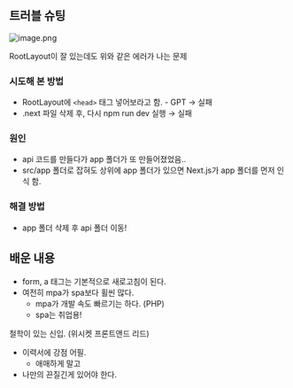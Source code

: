 
## 트러블 슈팅


![image.png](https://prod-files-secure.s3.us-west-2.amazonaws.com/bc518957-ced6-41d2-aaeb-754bc2ac7595/db5de03b-cf0f-48aa-b86c-2c564baf4087/image.png?X-Amz-Algorithm=AWS4-HMAC-SHA256&X-Amz-Content-Sha256=UNSIGNED-PAYLOAD&X-Amz-Credential=ASIAZI2LB466VCYACPZJ%2F20250226%2Fus-west-2%2Fs3%2Faws4_request&X-Amz-Date=20250226T135022Z&X-Amz-Expires=3600&X-Amz-Security-Token=IQoJb3JpZ2luX2VjECQaCXVzLXdlc3QtMiJHMEUCIQCHZJGTOTWeVY8hVY2tgxbZiAueh5RK6JmVE45tRk8HSQIgB50Uu0%2BtcWWnjE%2BZUYfvKmq3nQoUk82f6hQ7yP9tm64q%2FwMIXRAAGgw2Mzc0MjMxODM4MDUiDE%2BAUR7%2BpHX0WErDZSrcA%2BvFGoS46U50BLYmDjV%2BpMXSL%2BUn%2Bq2bc5ySsmbeTu6TEe5MwQCDR1Jj2jFQdE%2F8Wc%2Biy6HNrfdb4Ri6gdGok4IiA0LOs5i9REWhb1QW%2BBNvhNKXBHECAiaVYpVhSGws3029274y3DWIxgwoLoewZ0Au7SmFHyJn%2B301AYijM4c%2FRKmRHoAQgUXAt2hZ9vnaERaeccKdlGI5EgmohC36ByZvcjWLcVUPmYVvm%2FjYyFZ7hsbpH%2Bpmz1%2FFmoiHUvHIlLeAuOnAMnIfA8WNZThL2DOTlBHLcg2K7DaZcFViKnU%2B12769t2sQ8kO%2BwxxD9A7FQGG%2BcaP8fPFlSF2cAP73E2m5PcBjJT34P21FZ1pt%2Bvn3OD7dO%2BCMapl%2FEUO8kfrbNBjCOTSBs9eqJrc4CcMk5U97C7pcBx8A2Z83KNVW3LPjuyBOf1aPJ0b8%2BFGz4XaK8BfVrhGveVhViCVYBk9EmdMumFmtGFaPkFsE%2FvX1cALEne2U2jyBC35Mujt%2B1zSC%2BGE4%2FuKhsFzRHJdrPuXesk1fKq9OnmJgGOZbCwBssJ%2Ft6s%2B5SC0%2FUYeB%2BL9bUIDdkTOGzn%2F4hkT0OF5RXEbDf4h8ef2w6wrnX3FXfKALtQZPPO1iEKcmQXpYqHVMMCI%2FL0GOqUBFgqCA2O8sk%2BvGmOCGzzKN1SnMJB7VjgYKJl1qcPc1rB%2F9yLEZj4IrmBnR9gGmYkJb9IXZEzBerfi7XaVftDjYAlP4QrL2D7IUS5zgyjgntRI8PQLVEGlrSYtuLBH4Om871VTcvVCsBX0QVADHq7u7S6sIpNEg95jgJjlBEkHWOlIPgrGQVsQZtWsu%2Fb59FFymu1EucDUrVhlkAnVQLvRCOG0iftF&X-Amz-Signature=01a5a068aef47810da20521c9f0994a71e70377bcf5af1f161292b15bc817a97&X-Amz-SignedHeaders=host&x-id=GetObject)


RootLayout이 잘 있는데도 위와 같은 에러가 나는 문제


### 시도해 본 방법

- RootLayout에 `<head>` 태그 넣어보라고 함. - GPT → 실패
- .next 파일 삭제 후, 다시 npm run dev 실행 → 실패

### 원인

- api 코드를 만들다가 app 폴더가 또 만들어졌었음..
- src/app 폴더로 잡혀도 상위에 app 폴더가 있으면 Next.js가 app 폴더를 먼저 인식 함.

### 해결 방법

- app 폴더 삭제 후 api 폴더 이동!

## 배운 내용

- form, a 태그는 기본적으로 새로고침이 된다.
- 여전히 mpa가 spa보다 휠씬 많다.
	- mpa가 개발 속도 빠르기는 하다. (PHP)
	- spa는 취업용!

철학이 있는 신입. (위시켓 프론트앤드 리드)

- 이력서에 강점 어필.
	- 애매하게 말고
- 나만의 끈질긴게 있어야 한다.
